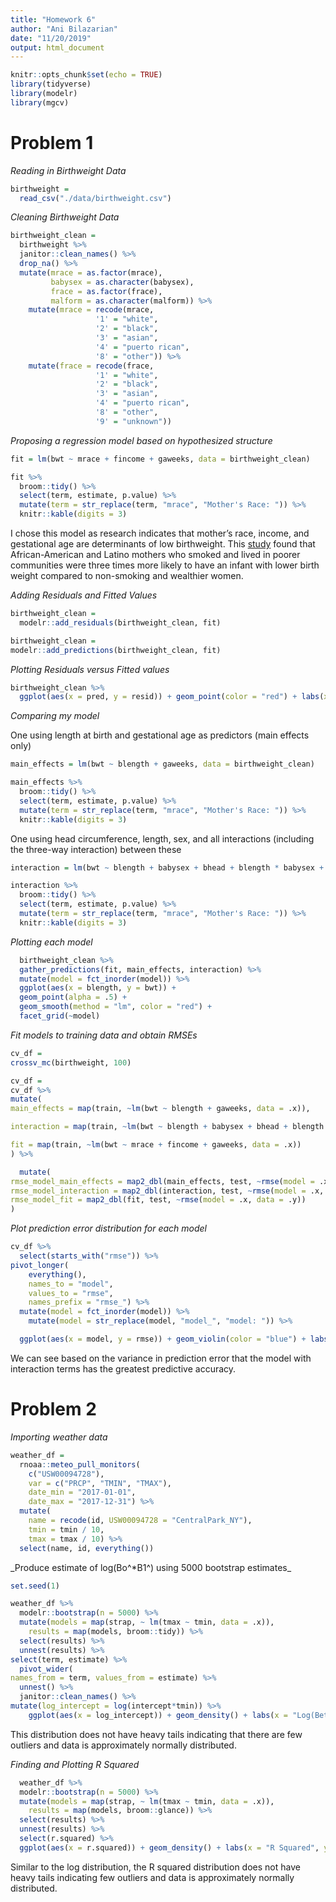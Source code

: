 ```yaml
---
title: "Homework 6"
author: "Ani Bilazarian"
date: "11/20/2019"
output: html_document
---
```


```r
knitr::opts_chunk$set(echo = TRUE)
library(tidyverse)
library(modelr)
library(mgcv)
```

# Problem 1


_Reading in Birthweight Data_ 

```r
birthweight = 
  read_csv("./data/birthweight.csv")
```


_Cleaning Birthweight Data_ 

```r
birthweight_clean = 
  birthweight %>% 
  janitor::clean_names() %>% 
  drop_na() %>% 
  mutate(mrace = as.factor(mrace),
         babysex = as.character(babysex),
         frace = as.factor(frace),
         malform = as.character(malform)) %>% 
    mutate(mrace = recode(mrace,
                   '1' = "white", 
                   '2' = "black", 
                   '3' = "asian", 
                   '4' = "puerto rican",
                   '8' = "other")) %>% 
    mutate(frace = recode(frace,
                   '1' = "white", 
                   '2' = "black", 
                   '3' = "asian", 
                   '4' = "puerto rican",
                   '8' = "other",
                   '9' = "unknown")) 
```


_Proposing a regression model based on hypothesized structure_

```r
fit = lm(bwt ~ mrace + fincome + gaweeks, data = birthweight_clean)

fit %>% 
  broom::tidy() %>% 
  select(term, estimate, p.value) %>% 
  mutate(term = str_replace(term, "mrace", "Mother's Race: ")) %>% 
  knitr::kable(digits = 3)
```

I chose this model as research indicates that mother's race, income, and gestational age are determinants of low birthweight. This [study](https://www.ncbi.nlm.nih.gov/pmc/articles/PMC5014333/) found that African-American and Latino mothers who smoked and lived in poorer communities were three times more likely to have an infant with lower birth weight compared to non-smoking and wealthier women. 

_Adding Residuals and Fitted Values_ 

```r
birthweight_clean =
  modelr::add_residuals(birthweight_clean, fit) 

birthweight_clean =
modelr::add_predictions(birthweight_clean, fit)
```

_Plotting Residuals versus Fitted values_
```r
birthweight_clean %>% 
  ggplot(aes(x = pred, y = resid)) + geom_point(color = "red") + labs(x = "Fitted Values", y = "Residuals", title = "Plot of Residuals vs. Fitted Values")
```


_Comparing my model_ 

One using length at birth and gestational age as predictors (main effects only)

```r
main_effects = lm(bwt ~ blength + gaweeks, data = birthweight_clean)

main_effects %>% 
  broom::tidy() %>% 
  select(term, estimate, p.value) %>% 
  mutate(term = str_replace(term, "mrace", "Mother's Race: ")) %>% 
  knitr::kable(digits = 3)
```


One using head circumference, length, sex, and all interactions (including the three-way interaction) between these

```r
interaction = lm(bwt ~ blength + babysex + bhead + blength * babysex + blength * bhead + bhead * babysex + blength * bhead * babysex, data = birthweight_clean)

interaction %>% 
  broom::tidy() %>% 
  select(term, estimate, p.value) %>% 
  mutate(term = str_replace(term, "mrace", "Mother's Race: ")) %>% 
  knitr::kable(digits = 3)
```


_Plotting each model_

```r
  birthweight_clean %>% 
  gather_predictions(fit, main_effects, interaction) %>%
  mutate(model = fct_inorder(model)) %>% 
  ggplot(aes(x = blength, y = bwt)) + 
  geom_point(alpha = .5) +
  geom_smooth(method = "lm", color = "red") +
  facet_grid(~model)
```

_Fit models to training data and obtain RMSEs_

```r
cv_df = 
crossv_mc(birthweight, 100) 

cv_df = 
cv_df %>% 
mutate(
main_effects = map(train, ~lm(bwt ~ blength + gaweeks, data = .x)),

interaction = map(train, ~lm(bwt ~ blength + babysex + bhead + blength * babysex + blength * bhead + bhead * babysex + blength * bhead * babysex, data = .x)),

fit = map(train, ~lm(bwt ~ mrace + fincome + gaweeks, data = .x))
) %>% 

  mutate(
rmse_model_main_effects = map2_dbl(main_effects, test, ~rmse(model = .x, data = .y)),
rmse_model_interaction = map2_dbl(interaction, test, ~rmse(model = .x, data = .y)),
rmse_model_fit = map2_dbl(fit, test, ~rmse(model = .x, data = .y))
)
```

_Plot prediction error distribution for each model_
```r
cv_df %>% 
  select(starts_with("rmse")) %>% 
pivot_longer(
    everything(),
    names_to = "model", 
    values_to = "rmse",
    names_prefix = "rmse_") %>% 
  mutate(model = fct_inorder(model)) %>% 
    mutate(model = str_replace(model, "model_", "model: ")) %>% 

  ggplot(aes(x = model, y = rmse)) + geom_violin(color = "blue") + labs(x = "Models", y = "RMSE")

```
We can see based on the variance in prediction error that the model with interaction terms has the greatest predictive accuracy. 


# Problem 2 

_Importing weather data_ 

```r
weather_df = 
  rnoaa::meteo_pull_monitors(
    c("USW00094728"),
    var = c("PRCP", "TMIN", "TMAX"), 
    date_min = "2017-01-01",
    date_max = "2017-12-31") %>%
  mutate(
    name = recode(id, USW00094728 = "CentralPark_NY"),
    tmin = tmin / 10,
    tmax = tmax / 10) %>%
  select(name, id, everything())
```

_Produce estimate of log(Bo^*B1^) using 5000 bootstrap estimates_

```r
set.seed(1)

weather_df %>% 
  modelr::bootstrap(n = 5000) %>% 
  mutate(models = map(strap, ~ lm(tmax ~ tmin, data = .x)),
    results = map(models, broom::tidy)) %>% 
  select(results) %>% 
  unnest(results) %>% 
select(term, estimate) %>% 
  pivot_wider(
names_from = term, values_from = estimate) %>% 
  unnest() %>% 
  janitor::clean_names() %>% 
mutate(log_intercept = log(intercept*tmin)) %>% 
    ggplot(aes(x = log_intercept)) + geom_density() + labs(x = "Log(Beta0 * Beta1)", y = "Density")
```

This distribution does not have heavy tails indicating that there are few outliers and data is approximately normally distributed. 

_Finding and Plotting R Squared_

```r
  weather_df %>% 
  modelr::bootstrap(n = 5000) %>% 
  mutate(models = map(strap, ~ lm(tmax ~ tmin, data = .x)),
    results = map(models, broom::glance)) %>% 
  select(results) %>% 
  unnest(results) %>% 
  select(r.squared) %>% 
  ggplot(aes(x = r.squared)) + geom_density() + labs(x = "R Squared", y = "Density", title = "Distribution of R Squared")
```

Similar to the log distribution, the R squared distribution does not have heavy tails indicating few outliers and data is approximately normally distributed. 
